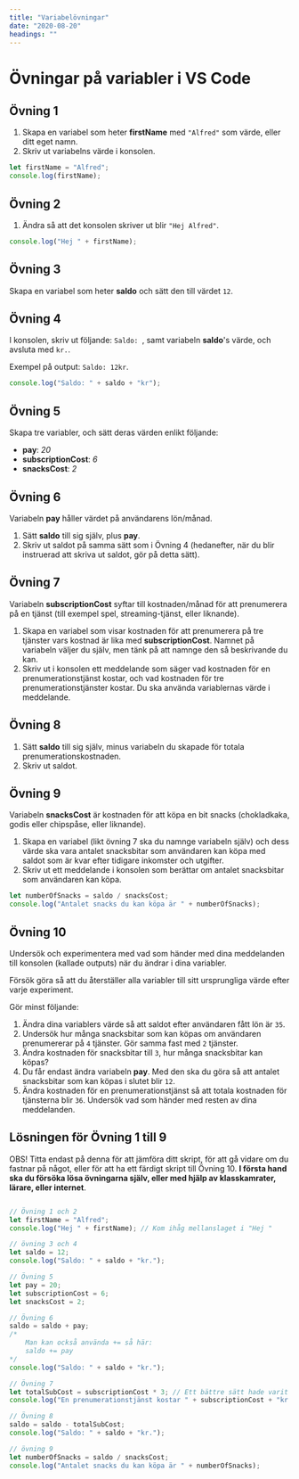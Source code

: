 ```yaml
---
title: "Variabelövningar"
date: "2020-08-20"
headings: ""
---
```


# Övningar på variabler i VS Code

## Övning 1
1. Skapa en variabel som heter **firstName** med `"Alfred"` som värde, eller ditt eget namn.
2. Skriv ut variabelns värde i konsolen.

<PracticeContainer>

```js
let firstName = "Alfred";
console.log(firstName);
```

</PracticeContainer>


## Övning 2
1. Ändra så att det konsolen skriver ut blir `"Hej Alfred"`.

<PracticeContainer>

```js
console.log("Hej " + firstName);
```

</PracticeContainer>

## Övning 3
Skapa en variabel som heter **saldo** och sätt den till värdet `12`.

## Övning 4
I konsolen, skriv ut följande: `Saldo: `, samt variabeln **saldo**'s värde, och avsluta med `kr.`.

Exempel på output: `Saldo: 12kr`.

<PracticeContainer>

```js
console.log("Saldo: " + saldo + "kr");
```

</PracticeContainer>

## Övning 5
Skapa tre variabler, och sätt deras värden enlikt följande:
- **pay**: *20*
- **subscriptionCost**: *6*
- **snacksCost**: *2*

## Övning 6
Variabeln **pay** håller värdet på användarens lön/månad.

1. Sätt **saldo** till sig själv, plus **pay**.
2. Skriv ut saldot på samma sätt som i Övning 4 (hedanefter, när du blir instruerad att skriva ut saldot, gör på detta sätt).

## Övning 7
Variabeln **subscriptionCost** syftar till kostnaden/månad för att prenumerera på en tjänst (till exempel spel, streaming-tjänst, eller liknande).

1. Skapa en variabel som visar kostnaden för att prenumerera på tre tjänster vars kostnad är lika med **subscriptionCost**. Namnet på variabeln väljer du själv, men tänk på att namnge den så beskrivande du kan.
2. Skriv ut i konsolen ett meddelande som säger vad kostnaden för en prenumerationstjänst kostar, och vad kostnaden för tre prenumerationstjänster kostar. Du ska använda variablernas värde i meddelande.

## Övning 8
1. Sätt **saldo** till sig själv, minus variabeln du skapade för totala prenumerationskostnaden.
2. Skriv ut saldot.

## Övning 9
Variabeln **snacksCost** är kostnaden för att köpa en bit snacks (chokladkaka, godis eller chipspåse, eller liknande).

1. Skapa en variabel (likt övning 7 ska du namnge variabeln själv) och dess värde ska vara antalet snacksbitar som användaren kan köpa med saldot som är kvar efter tidigare inkomster och utgifter.
2. Skriv ut ett meddelande i konsolen som berättar om antalet snacksbitar som användaren kan köpa.

<PracticeContainer>

```js
let numberOfSnacks = saldo / snacksCost;
console.log("Antalet snacks du kan köpa är " + numberOfSnacks);
```

</PracticeContainer>

## Övning 10

Undersök och experimentera med vad som händer med dina meddelanden till konsolen (kallade outputs) när du ändrar i dina variabler.

Försök göra så att du återställer alla variabler till sitt ursprungliga värde efter varje experiment.

Gör minst följande:
1. Ändra dina variablers värde så att saldot efter användaren fått lön är `35`.
2. Undersök hur många snacksbitar som kan köpas om användaren prenumererar på `4` tjänster. Gör samma fast med `2` tjänster.
3. Ändra kostnaden för snacksbitar till `3`, hur många snacksbitar kan köpas?
4. Du får endast ändra variabeln **pay**. Med den ska du göra så att antalet snacksbitar som kan köpas i slutet blir `12`.
5. Ändra kostnaden för en prenumerationstjänst så att totala kostnaden för tjänsterna blir `36`. Undersök vad som händer med resten av dina meddelanden.

## Lösningen för Övning 1 till 9

OBS! Titta endast på denna för att jämföra ditt skript, för att gå vidare om du fastnar på något, eller för att ha ett färdigt skript till Övning 10. **I första hand ska du försöka lösa övningarna själv, eller med hjälp av klasskamrater, lärare, eller internet**.

<PracticeContainer>

```js

// Övning 1 och 2
let firstName = "Alfred";
console.log("Hej " + firstName); // Kom ihåg mellanslaget i "Hej "

// övning 3 och 4
let saldo = 12;
console.log("Saldo: " + saldo + "kr.");

// Övning 5
let pay = 20;
let subscriptionCost = 6;
let snacksCost = 2;

// Övning 6
saldo = saldo + pay;
/*
    Man kan också använda += så här:
    saldo += pay
*/
console.log("Saldo: " + saldo + "kr.");

// Övning 7
let totalSubCost = subscriptionCost * 3; // Ett bättre sätt hade varit att sätta 3an till en variabel också, tex numberOfSubs
console.log("En prenumerationstjänst kostar " + subscriptionCost + "kr. 3 prenumerationer kostar därför " + totalSubCost + "kr.");

// Övning 8
saldo = saldo - totalSubCost;
console.log("Saldo: " + saldo + "kr.");

// övning 9
let numberOfSnacks = saldo / snacksCost;
console.log("Antalet snacks du kan köpa är " + numberOfSnacks);
```

</PracticeContainer>